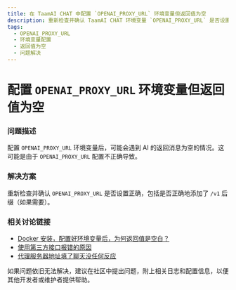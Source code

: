 ```yaml
---
title: 在 TaamAI CHAT 中配置 `OPENAI_PROXY_URL` 环境变量但返回值为空
description: 重新检查并确认 TaamAI CHAT 环境变量 `OPENAI_PROXY_URL` 是否设置正确，包括是否正确地添加了 `/v1` 后缀（如果需要）。
tags:
  - OPENAI_PROXY_URL
  - 环境变量配置
  - 返回值为空
  - 问题解决
---
```


# 配置 `OPENAI_PROXY_URL` 环境变量但返回值为空

### 问题描述

配置 `OPENAI_PROXY_URL` 环境变量后，可能会遇到 AI 的返回消息为空的情况。这可能是由于 `OPENAI_PROXY_URL` 配置不正确导致。

### 解决方案

重新检查并确认 `OPENAI_PROXY_URL` 是否设置正确，包括是否正确地添加了 `/v1` 后缀（如果需要）。

### 相关讨论链接

- [Docker 安装，配置好环境变量后，为何返回值是空白？](https://github.com/lobehub/lobe-chat/discussions/623)
- [使用第三方接口报错的原因](https://github.com/lobehub/lobe-chat/discussions/734)
- [代理服务器地址填了聊天没任何反应](https://github.com/lobehub/lobe-chat/discussions/1065)

如果问题依旧无法解决，建议在社区中提出问题，附上相关日志和配置信息，以便其他开发者或维护者提供帮助。
